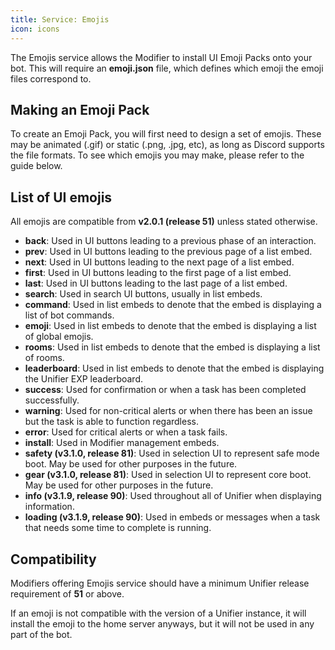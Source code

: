 ```yaml
---
title: Service: Emojis
icon: icons
---
```


The Emojis service allows the Modifier to install UI Emoji Packs onto your bot. This will require an **emoji.json** file, which defines which emoji the emoji files correspond to.

## Making an Emoji Pack

To create an Emoji Pack, you will first need to design a set of emojis. These may be animated (.gif) or static (.png, .jpg, etc), as long as Discord supports the file formats. To see which emojis you may make, please refer to the guide below.

## List of UI emojis

All emojis are compatible from **v2.0.1 (release 51)** unless stated otherwise.

* **back**: Used in UI buttons leading to a previous phase of an interaction.
* **prev**: Used in UI buttons leading to the previous page of a list embed.
* **next**: Used in UI buttons leading to the next page of a list embed.
* **first**: Used in UI buttons leading to the first page of a list embed.
* **last**: Used in UI buttons leading to the last page of a list embed.
* **search**: Used in search UI buttons, usually in list embeds.
* **command**: Used in list embeds to denote that the embed is displaying a list of bot commands.
* **emoji**: Used in list embeds to denote that the embed is displaying a list of global emojis.
* **rooms**: Used in list embeds to denote that the embed is displaying a list of rooms.
* **leaderboard**: Used in list embeds to denote that the embed is displaying the Unifier EXP leaderboard.
* **success**: Used for confirmation or when a task has been completed successfully.
* **warning**: Used for non-critical alerts or when there has been an issue but the task is able to function regardless.
* **error**: Used for critical alerts or when a task fails.
* **install**: Used in Modifier management embeds.
* **safety (v3.1.0, release 81)**: Used in selection UI to represent safe mode boot. May be used for other purposes in the future.
* **gear (v3.1.0, release 81)**: Used in selection UI to represent core boot. May be used for other purposes in the future.
* **info (v3.1.9, release 90)**: Used throughout all of Unifier when displaying information.
* **loading (v3.1.9, release 90)**: Used in embeds or messages when a task that needs some time to complete is running.

## Compatibility

Modifiers offering Emojis service should have a minimum Unifier release requirement of **51** or above.

If an emoji is not compatible with the version of a Unifier instance, it will install the emoji to the home server anyways, but it will not be used in any part of the bot.
